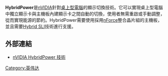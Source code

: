 '''HybridPower'''是[[nVIDIA|nVIDIA]]針對[[桌上型電腦|桌上型電腦]]的顯示切換技術。它可以實現桌上型電腦中獨立顯示卡與主機板內建顯示卡之間自動的切換，使用者無需重啟或手動調整，從而實現能源的節約。HybridPower需要使用採用[[nVIDIA_nForce|nForce]]整合晶片組的主機板，並且需要[[Hybrid_SLI|Hybrid SLI]]技術進行支援。

== 外部連結 ==
* [https://web.archive.org/web/20100328202339/http://www.nvidia.com.tw/object/hybrid_sli_tw.html nVIDIA HybridPower 技術]

{{compu-stub}}

{{NVIDIA}}

[[Category:英伟达|Category:英伟达]]